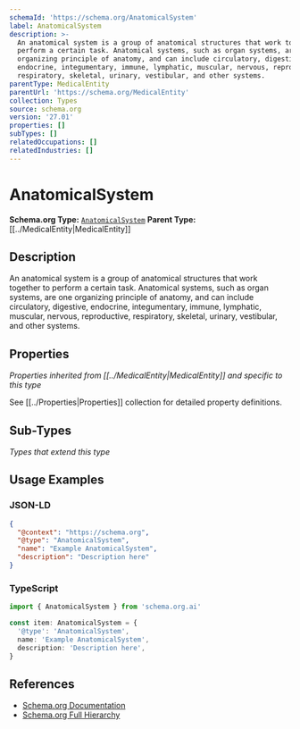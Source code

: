 ```yaml
---
schemaId: 'https://schema.org/AnatomicalSystem'
label: AnatomicalSystem
description: >-
  An anatomical system is a group of anatomical structures that work together to
  perform a certain task. Anatomical systems, such as organ systems, are one
  organizing principle of anatomy, and can include circulatory, digestive,
  endocrine, integumentary, immune, lymphatic, muscular, nervous, reproductive,
  respiratory, skeletal, urinary, vestibular, and other systems.
parentType: MedicalEntity
parentUrl: 'https://schema.org/MedicalEntity'
collection: Types
source: schema.org
version: '27.01'
properties: []
subTypes: []
relatedOccupations: []
relatedIndustries: []
---
```

# AnatomicalSystem

**Schema.org Type:** [`AnatomicalSystem`](https://schema.org/AnatomicalSystem)
**Parent Type:** [[../MedicalEntity|MedicalEntity]]

## Description

An anatomical system is a group of anatomical structures that work together to perform a certain task. Anatomical systems, such as organ systems, are one organizing principle of anatomy, and can include circulatory, digestive, endocrine, integumentary, immune, lymphatic, muscular, nervous, reproductive, respiratory, skeletal, urinary, vestibular, and other systems.

## Properties

*Properties inherited from [[../MedicalEntity|MedicalEntity]] and specific to this type*

See [[../Properties|Properties]] collection for detailed property definitions.

## Sub-Types

*Types that extend this type*

## Usage Examples

### JSON-LD

```json
{
  "@context": "https://schema.org",
  "@type": "AnatomicalSystem",
  "name": "Example AnatomicalSystem",
  "description": "Description here"
}
```

### TypeScript

```typescript
import { AnatomicalSystem } from 'schema.org.ai'

const item: AnatomicalSystem = {
  '@type': 'AnatomicalSystem',
  name: 'Example AnatomicalSystem',
  description: 'Description here',
}
```

## References

- [Schema.org Documentation](https://schema.org/AnatomicalSystem)
- [Schema.org Full Hierarchy](https://schema.org/docs/full.html)
